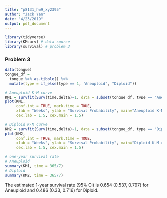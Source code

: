 ```yaml
---
title: "p8131_hw9_xy2395"
author: "Jack Yan"
date: "4/23/2019"
output: pdf_document
---
```


```r
library(tidyverse)
library(KMsurv) # data source
library(survival) # problem 3
```

### Problem 3
```r
data(tongue)
tongue_df = 
  tongue %>% as.tibble() %>% 
  mutate(type = if_else(type == 1, "Aneuploid", "Diploid"))
```

```r
# Aneuploid K-M curve
KM1 = survfit(Surv(time,delta)~1, data = subset(tongue_df, type == "Aneuploid"), conf.type = 'log')
plot(KM1, 
     conf.int = TRUE, mark.time = TRUE, 
     xlab = "Weeks", ylab = "Survival Probability", main="Aneuploid K-M curve", 
     cex.lab = 1.5, cex.main = 1.5)

# Diploid K-M curve
KM2 = survfit(Surv(time,delta)~1, data = subset(tongue_df, type == "Diploid"), conf.type = 'log')
plot(KM2, 
     conf.int = TRUE, mark.time = TRUE, 
     xlab = "Weeks", ylab = "Survival Probability", main="Diploid K-M curve", 
     cex.lab = 1.5, cex.main = 1.5)
``` 

```r
# one-year survival rate
# Aneuploid
summary(KM1, time = 365/7)
# Diploid
summary(KM2, time = 365/7)
```

The estimated 1-year survival rate (95% CI) is 0.654 (0.537, 0.797) for Aneuploid and 0.486 (0.33, 0.716) for Diploid. 
